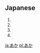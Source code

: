 ==Japanese==     
{{furigana|aka}}                        
# {{japdef|赤|[[red]]}}
# {{japdef|垢|[[dirt]], [[grime]]}}
# {{japdef|淦|[[bilge]]}}
# {{japdef|閼伽|[[water]] (old Japanese or used in Buddhism)}}

[[ja:あか]]
[[pl:あか]]